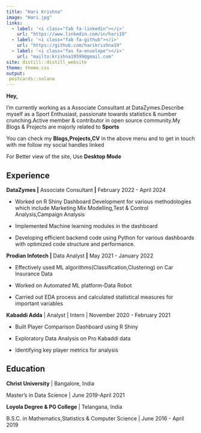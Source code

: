 ```yaml
---
title: "Hari Krishna"
image: "Hari.jpg"
links:
  - label: '<i class="fab fa-linkedin"></i>'
    url: "https://www.linkedin.com/in/hari19"
  - label: '<i class="fab fa-github"></i>'
    url: "https://github.com/harikrishna19"
  - label: '<i class="fas fa-envelope"></i>'
    url: "mailto:krishna19599@gmail.com"
site: distill::distill_website
theme: theme.css
output:
 postcards::solana
---
```


**Hey,**

I'm currently working as a Associate Consultant at DataZymes.Describe myself as a Sport Enthusiast, passionate towards statistics & number crunching.Active member & contributor in open source community.My Blogs & Projects are majorly related to **Sports**

You can check my **Blogs,Projects,CV** in the above menu and to get in touch with me follow my social handles linked

For Better view of the site, Use **Desktop Mode**

## Experience

**DataZymes \|** Associate Consultant **\|** February 2022 - April 2024

-   Worked on R Shiny Dashboard Development for various methodologies which include Marketing Mix Modelling,Test & Control Analysis,Campaign Analysis

-   Implemented Machine learning modules in the dashboard

-   Developing efficient backend code using Python for various dashboards with optimized code structure and performance.

**Prodian Infotech \|** Data Analyst **\|** May 2021 - January 2022

-   Effectively used ML algorithms(Classification,Clustering) on Car Insurance Data

-   Worked on Automated ML platform-Data Robot

-   Carried out EDA process and calculated statistical measures for important variables

**Kabaddi Adda** \| Analyst \| Intern \| November 2020 - February 2021

-   Built Player Comparison Dashboard using R Shiny

-   Exploratory Data Analysis on Pro Kabaddi data

-   Identifying key player metrics for analysis

## Education

**Christ University** \| Bangalore, India

Master's in Data Science \| June 2019-April 2021

**Loyola Degree & PG College** \| Telangana, India

B.S.C. in Mathematics,Statistics & Computer Science \| June 2016 - April 2019
